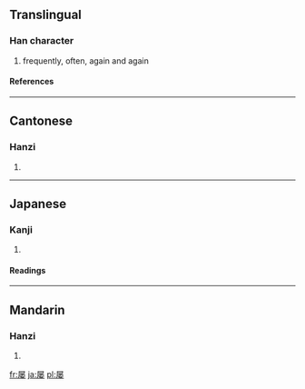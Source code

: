 {{see|屢}}

==Translingual==
===Han character===
{{Han char|rn=44|rad=尸|as=09|sn=12|four=|canj=尸火木女 (SFDV)}}
# frequently, often, again and again
====References====
{{Han ref|kx=0303.181|dkj=07770|dj=0601.080|hdz=20978.190|uh=5C61|ud=23649}}
----
==Cantonese==
===Hanzi===
{{yue-hanzi|jyut=|y=leui5}}
# {{defn|Cantonese}}
----
==Japanese==
===Kanji===
{{ja-kanji|grade=|rs=尸09}}
# {{defn|Japanese}} 
====Readings====
{{ja-readings|on=[[る]] (ru)|kun=[[しばしば]] (shibashiba)}}
----
==Mandarin==
===Hanzi===
{{cmn-hanzi|tra=屢|pin=[[lǚ]] ([[lü3]])|wg=lü<sup>3</sup>}}
# {{defn|Mandarin}}

[[fr:屡]]
[[ja:屡]]
[[pl:屡]]